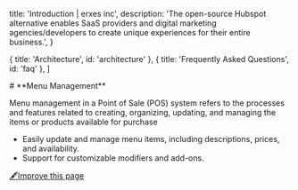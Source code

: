 
  title: 'Introduction | erxes inc',
  description:
    'The open-source Hubspot alternative enables SaaS providers and digital marketing agencies/developers to create unique experiences for their entire business.',
}

  { title: 'Architecture', id: 'architecture' },
  { title: 'Frequently Asked Questions', id: 'faq' },
]

<HeroPattern />
# **Menu Management**

Menu management in a Point of Sale (POS) system refers to the processes and features related to creating, organizing, updating, and managing the items or products available for purchase

- Easily update and manage menu items, including descriptions, prices, and availability.
- Support for customizable modifiers and add-ons.




[🖋️Improve this page](https://github.com/erxes/erxes-docs/edit/main/src/app/requirement/pos/menu/page.mdx)

